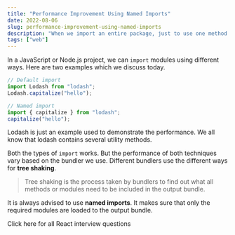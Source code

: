 ```yaml
---
title: "Performance Improvement Using Named Imports"
date: 2022-08-06
slug: performance-improvement-using-named-imports
description: "When we import an entire package, just to use one method from it, that is not suggested. Always import the method we require in our code using named imports."
tags: ["web"]
---
```



In a JavaScript or Node.js project, we can `import` modules using different ways. Here are two examples which we discuss today.

```javascript
// Default import
import Lodash from "lodash";
Lodash.capitalize("hello");

// Named import
import { capitalize } from "lodash";
capitalize("hello");
```

Lodash is just an example used to demonstrate the performance. We all know that lodash contains several utility methods.

Both the types of `import` works. But the performance of both techniques vary based on the bundler we use. Different bundlers use the different ways for **tree shaking**.

> Tree shaking is the process taken by bundlers to find out what all methods or modules need to be included in the output bundle.

It is always advised to use **named imports**. It makes sure that only the required modules are loaded to the output bundle.

<Link to="/articles/react-interview-questions">
  Click here for all React interview questions
</Link>
